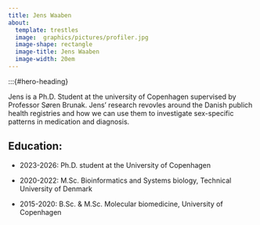 ```yaml
---
title: Jens Waaben
about: 
  template: trestles
  image:  graphics/pictures/profiler.jpg
  image-shape: rectangle
  image-title: Jens Waaben
  image-width: 20em
---
```


:::{#hero-heading}

Jens is a Ph.D. Student at the university of Copenhagen supervised by Professor Søren Brunak. Jens' research revovles around the Danish publich health registries and how we can use them to investigate sex-specific patterns in medication and diagnosis. 

## Education: 

* 2023-2026: Ph.D. student at the University of Copenhagen 

* 2020-2022: M.Sc. Bioinformatics and Systems biology, Technical University of Denmark

* 2015-2020: B.Sc. & M.Sc. Molecular biomedicine, University of Copenhagen


